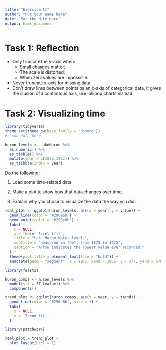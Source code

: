 ```yaml
---
title: "Exercise 11"
author: "Put your name here"
date: "Put the date here"
output: html_document
---
```


# Task 1: Reflection

* Only truncate the y-axis when:
  * Small changes matter;
  * The scale is distorted;
  * When zero values are impossible.

* Never truncate x-axis for missing data.
* Don't draw lines between points on an x-axis of categorical data, it gives the illusion of a continuous axis,
use lollipop charts instead.


# Task 2: Visualizing time

```r
library(tidyverse)
theme_set(theme_bw(base_family = "Roboto"))
# Load data here

huron_levels <- LakeHuron %>% 
  as.numeric() %>%
  as_tibble() %>% 
  mutate(year = c(1875:1972)) %>% 
  as_tsibble(index = year)


```

Do the following:

1. Load some time-related data

2. Make a plot to show how that data changes over time.

3. Explain why you chose to visualize the data the way you did.

```r
real_plot <- ggplot(huron_levels, aes(x = year, y = value)) +
  geom_line(color = '#296e6b') +
  geom_point(color = '#296e6b') +
  labs(
    x = NULL,
    y = "Water level (ft)",
    title = "Lake Huron Water levels",
    subtitle = "Measured in feet, from 1875 to 1975",
    caption = "Arrow indicates the lowest value ever recorded."
  ) +
  theme(plot.title = element_text(face = "bold")) +
  annotate(geom = "segment", x = 1975, xend = 1965, y = 577, yend = 576, color = "#FF851B", arrow = arrow(angle = 15, length = unit(0.5, "lines")))
```

```r
library(feasts)

huron_comps <- huron_levels %>%  
  model(stl = STL(value)) %>% 
  components()

trend_plot <- ggplot(huron_comps, aes(x = year, y = trend)) +
  geom_line(color = '#296e6b', size = 1) +
  labs(
    x = NULL, 
    y = 'Trend (ft)'
  )
```

```r
library(patchwork)

real_plot + trend_plot + 
  plot_layout(ncol = 1)
```

